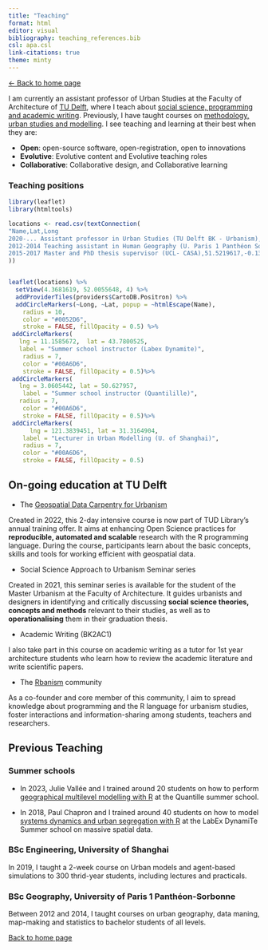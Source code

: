 ```yaml
---
title: "Teaching"
format: html
editor: visual
bibliography: teaching_references.bib 
csl: apa.csl
link-citations: true
theme: minty 
---
```


[<- Back to home page](http://clementinecttn.github.io/)


I am currently an assistant professor of Urban Studies at the Faculty of Architecture of [TU Delft](https://www.tudelft.nl/en/architecture-and-the-built-environment/about-the-faculty/departments/urbanism/organisation/sections/urban-studies/), where I teach about [social science, programming and academic writing](http://clementinecttn.github.io/Website/teaching#teaching-ongoing). Previously, I have taught courses on [methodology, urban studies and modelling](http://clementinecttn.github.io/Website/teaching#teaching-previous). I see teaching and learning at their best when they are:

-   **Open**: open-source software, open-registration, open to innovations
-   **Evolutive**: Evolutive content and Evolutive teaching roles
-   **Collaborative**: Collaborative design, and Collaborative learning


### Teaching positions 

```r
library(leaflet)
library(htmltools)

locations <- read.csv(textConnection(
"Name,Lat,Long
2020-... Assistant professor in Urban Studies (TU Delft BK - Urbanism), 52.0055648,4.3681619
2012-2014 Teaching assistant in Human Geography (U. Paris 1 Panthéon Sorbonne),48.8447567,2.3399484
2015-2017 Master and PhD thesis supervisor (UCL- CASA),51.5219617,-0.1384865"
))


leaflet(locations) %>% 
  setView(4.3681619, 52.0055648, 4) %>%
  addProviderTiles(providers$CartoDB.Positron) %>%
  addCircleMarkers(~Long, ~Lat, popup = ~htmlEscape(Name),
    radius = 10,
    color = "#0052D6",
    stroke = FALSE, fillOpacity = 0.5) %>%
 addCircleMarkers(
   lng = 11.1585672,  lat = 43.7800525, 
   label = "Summer school instructor (Labex Dynamite)",
    radius = 7,
    color = "#00A6D6",
    stroke = FALSE, fillOpacity = 0.5)%>%
 addCircleMarkers(
   lng = 3.0605442, lat = 50.627957,
    label = "Summer school instructor (Quantilille)",
   radius = 7,
    color = "#00A6D6",
    stroke = FALSE, fillOpacity = 0.5)%>%
 addCircleMarkers(
      lng = 121.3839451, lat = 31.3164904,
    label = "Lecturer in Urban Modelling (U. of Shanghai)",
    radius = 7,
    color = "#00A6D6",
    stroke = FALSE, fillOpacity = 0.5)


```


## On-going education at TU Delft {#teaching-ongoing}

- The [Geospatial Data Carpentry for Urbanism](https://www.tudelft.nl/en/library/research-data-management/r/training-events/training-for-researchers/geospatial-data-carpentry-for-urbanism)

Created in 2022, this 2-day intensive course is now part of TUD Library's annual training offer. It aims at enhancing Open Science practices for **reproducible, automated and scalable** research with the R programming language. During the course, participants learn about the basic concepts, skills and tools for working efficient with geospatial data.

- Social Science Approach to Urbanism Seminar series

Created in 2021, this seminar series is available for the student of the Master Urbanism at the Faculty of Architecture. It guides urbanists and designers in identifying and critically discussing **social science theories, concepts and methods** relevant to their studies, as well as to **operationalising** them in their graduation thesis.

- Academic Writing (BK2AC1)

I also take part in this course on academic writing as a tutor for 1st year architecture students who learn how to review the academic literature and write scientific papers.

- The [Rbanism](https://rbanism.org/) community

As a co-founder and core member of this community, I aim to spread knowledge about programming and the R language for urbanism studies, foster interactions and information-sharing among students, teachers and researchers.


## Previous Teaching {#teaching-previous}

### Summer schools
- In 2023, Julie Vallée and I trained around 20 students on how to perform [geographical multilevel modelling with R](https://github.com/ClementineCttn/QuantiLilleGeo) at the Quantille summer school.

- In 2018, Paul Chapron and I trained around 40 students on how to model [systems dynamics and urban segregation with R](https://dynamitestaff.github.io/R-workshops/Modeling/syllabus/Modelling_Data_Part1.html) at the LabEx DynamiTe Summer school on massive spatial data.

### BSc Engineering, University of Shanghai
In 2019, I taught a 2-week course on Urban models and agent-based simulations to 300 thrid-year students, including lectures and practicals.

### BSc Geography, University of Paris 1 Panthéon-Sorbonne
Between 2012 and 2014, I taught courses on urban geography, data maning, map-making and statistics to bachelor students of all levels.



[Back to home page](http://clementinecttn.github.io/)
